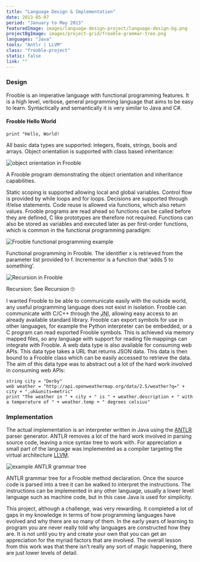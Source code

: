 ```yaml
---
title: "Language Design & Implementation"
date: 2013-05-07
period: "January to May 2013"
featuredImage: images/language-design-project/language-design-bg.png
projectBgImage: images/project-grid/frooble-grammar-tree.png
languages: "Java"
tools: "Antlr | LLVM"
class: "frooble-project"
static: false
link: ""
---
```



### Design

Frooble is an imperative language with functional programming features. It is a high level, verbose, general programming language that aims to 
be easy to learn. Syntactically and semantically it is very similar to Java and C#.

#### Frooble Hello World

```
print "Hello, World!
```

All basic data types are supported: integers, floats, strings, bools and arrays. Object orientation is supported with class based inheritance:

![object orientation in Frooble](images/language-design-project/frooble-object-orientation-inheritance-program.png)
<figcaption>
    <FontAwesomeIcon icon={faCamera} /> A Frooble program demonstrating the object orientation and inheritance capabilities.
</figcaption>

Static scoping is supported allowing local and global variables. Control flow is provided by while loops and for loops. Decisions are supported 
through if/else statements. Code reuse is allowed via functions, which also return values. Frooble programs are read ahead so functions can be 
called before they are defined, C like prototypes are therefore not required. Functions can also be stored as variables and executed later as 
per first-order functions, which is common in the functional programming paradigm:

![Frooble functional programming example](images/language-design-project/frooble-first-order-functions.png)
<figcaption>
    <FontAwesomeIcon icon={faCamera} /> Functional programming in Frooble. The identifier x is retrieved from the parameter list provided to f. Incrementor is 
    a function that ‘adds 5 to something’.
</figcaption>

![Recursion in Frooble](images/language-design-project/frooble-recursion.png)
<figcaption>
    <FontAwesomeIcon icon={faCamera} /> Recursion: See Recursion 🙄
</figcaption>

I wanted Frooble to be able to communicate easily with the outside world, any useful programming language does not exist in isolation. Frooble 
can communicate with C/C++ through the <abbr title="Java Native Interface">JNI</abbr>, allowing easy access to an already available standard library. Frooble 
can export symbols for use in other languages, for example the Python interpreter can be embedded, or a C program can read exported Frooble symbols. This is achieved via 
memory mapped files, so any language with support for reading file mappings can integrate with Frooble. A web data type is also available for 
consuming web APIs. This data type takes a URL that returns JSON data. This data is then bound to a Frooble class which can be easily accessed 
to retrieve the data. The aim of this data type was to abstract out a lot of the hard work involved in consuming web APIs:

```
string city = "Derby"
web weather = "http://api.openweathermap.org/data/2.5/weather?q=" + city + ",uk&units=metric"
print "The weather in " + city + " is " + weather.description + " with a temperature of " + weather.temp + " degrees celsius"
```

### Implementation

The actual implementation is an interpreter written in Java using the [ANTLR](https://www.antlr.org/) parser generator. ANTLR removes a lot of the hard work 
involved in parsing source code, leaving a nice syntax tree to work with. For appreciation a small part of the language was implemented as a compiler 
targeting the virtual architecture [LLVM](https://llvm.org/).

![example ANTLR grammar tree](images/language-design-project/frooble-method-declaration-grammar-tree.png)
<figcaption>
    <FontAwesomeIcon icon={faCamera} /> ANTLR grammar tree for a Frooble method declaration. Once the source code is parsed into a tree it can be walked 
    to interpret the instructions. The instructions can be implemented in any other language, usually a lower level language such as machine code, but 
    in this case Java is used for simplicity.
</figcaption>

This project, although a challenge, was very rewarding. It completed a lot of gaps in my knowledge in terms of how programming languages have evolved 
and why there are so many of them. In the early years of learning to program you are never really told why languages are constructed how they are. It 
is not until you try and create your own that you can get an appreciation for the myriad factors that are involved. The overall lesson from this work 
was that there isn’t really any sort of magic happening, there are just lower levels of detail.